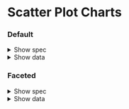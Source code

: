 
<Meta title="Charts/Examples/Scatter Plot" />

# Scatter Plot Charts

### Default

<details>
    <summary class="cursor-pointer dark:text-color-text-inverse-primary">Show spec</summary>
    ```javascript
	let spec = $derived({
		x: { insetLeft: 100, domain: [30, 65] },
		y: { domain: [7, 23] },
		color: {
			legend: true,
			range: [
				theme.currentTheme.color.data.primary,
				theme.currentTheme.color.data.secondary,
				theme.currentTheme.color.data.tertiary
			]
		},
		marks: [
			Plot.gridX(),
			Plot.gridY(),
			Plot.axisX({ label: 'culmen_length_mm', labelArrow: true }),
			Plot.axisY({ label: 'culmen_depth_mm', labelArrow: true }),
			Plot.dot(penguins, {
				x: 'culmen_length_mm',
				y: 'culmen_depth_mm',
				fill: 'species',
				tip: true
			})
		]
	});
    ```
</details>

<details class="dark:text-color-text-inverse-primary max-h-[300px] overflow-y-auto">
	<summary class="cursor-pointer">Show data</summary>
	<pre>{JSON.stringify(penguins, null, 2)}</pre>
</details>

<Canvas of={ScatterPlot.Default} />

### Faceted

<details>
    <summary class="cursor-pointer dark:text-color-text-inverse-primary">Show spec</summary>
    ```javascript
     	const { defaultTip } = $derived(getDefaultPlotStyles());

    let spec = $derived({
    	marginTop: 60,
    	marginRight: 120,
    	x: { insetLeft: 50, insetRight: 20, domain: [30, 65] }, // adjust xscale inset to feel good with grid lines
    	y: { domain: [7, 24] },
    	facet: { data: penguins, x: 'sex', y: 'island' },
    	fx: { domain: ['MALE', 'FEMALE', ''] }, //Set order of facets
    	color: {
    		legend: true,
    		range: [
    			theme.currentTheme.color.data.primary,
    			theme.currentTheme.color.data.secondary,
    			theme.currentTheme.color.data.tertiary
    		]
    	},
    	marks: [
    		Plot.gridX(),
    		Plot.gridY(),
    		Plot.axisX({ label: 'culmen_length_mm', labelArrow: true }),
    		Plot.axisY({ label: 'culmen_depth_mm', labelArrow: true }),
    		Plot.dot(penguins, {
    			x: 'culmen_length_mm',
    			y: 'culmen_depth_mm',
    			fill: 'species',
    			tip: { ...defaultTip } // apply default styling
    		})
    		// As alternative to spreading the defaultTip you could supply a tip mark
    		// Plot.tip(penguins, Plot.pointer({ x: 'culmen_length_mm', y: 'culmen_depth_mm' })) // apply default styling
    	]
    });
    ```

</details>

<details class="dark:text-color-text-inverse-primary max-h-[300px] overflow-y-auto">
	<summary class="cursor-pointer">Show data</summary>
	<pre>{JSON.stringify(penguins, null, 2)}</pre>
</details>

<Canvas of={FacetedScatterPlot.Faceted} />

